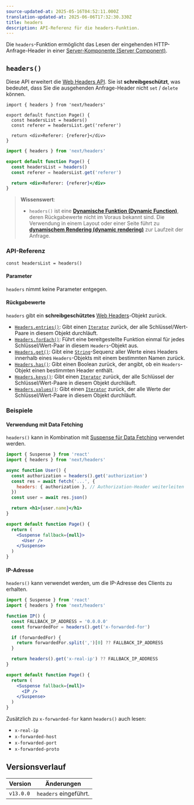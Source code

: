 ```yaml
---
source-updated-at: 2025-05-16T04:52:11.000Z
translation-updated-at: 2025-06-06T17:32:30.330Z
title: headers
description: API-Referenz für die headers-Funktion.
---
```


Die `headers`-Funktion ermöglicht das Lesen der eingehenden HTTP-Anfrage-Header in einer [Server-Komponente (Server Component)](/docs/app/building-your-application/rendering/server-components).

## `headers()`

Diese API erweitert die [Web Headers API](https://developer.mozilla.org/docs/Web/API/Headers). Sie ist **schreibgeschützt**, was bedeutet, dass Sie die ausgehenden Anfrage-Header nicht `set` / `delete` können.

```tsx filename="app/page.tsx" switcher
import { headers } from 'next/headers'

export default function Page() {
  const headersList = headers()
  const referer = headersList.get('referer')

  return <div>Referer: {referer}</div>
}
```

```jsx filename="app/page.js" switcher
import { headers } from 'next/headers'

export default function Page() {
  const headersList = headers()
  const referer = headersList.get('referer')

  return <div>Referer: {referer}</div>
}
```

> **Wissenswert**:
>
> - `headers()` ist eine **[Dynamische Funktion (Dynamic Function)](/docs/app/building-your-application/rendering/server-components#server-rendering-strategies#dynamic-functions)**, deren Rückgabewerte nicht im Voraus bekannt sind. Die Verwendung in einem Layout oder einer Seite führt zu **[dynamischem Rendering (dynamic rendering)](/docs/app/building-your-application/rendering/server-components#dynamic-rendering)** zur Laufzeit der Anfrage.

### API-Referenz

```tsx
const headersList = headers()
```

#### Parameter

`headers` nimmt keine Parameter entgegen.

#### Rückgabewerte

`headers` gibt ein **schreibgeschütztes** [Web Headers](https://developer.mozilla.org/docs/Web/API/Headers)-Objekt zurück.

- [`Headers.entries()`](https://developer.mozilla.org/docs/Web/API/Headers/entries): Gibt einen [`Iterator`](https://developer.mozilla.org/docs/Web/JavaScript/Reference/Iteration_protocols) zurück, der alle Schlüssel/Wert-Paare in diesem Objekt durchläuft.
- [`Headers.forEach()`](https://developer.mozilla.org/docs/Web/API/Headers/forEach): Führt eine bereitgestellte Funktion einmal für jedes Schlüssel/Wert-Paar in diesem `Headers`-Objekt aus.
- [`Headers.get()`](https://developer.mozilla.org/docs/Web/API/Headers/get): Gibt eine [`String`](https://developer.mozilla.org/docs/Web/JavaScript/Reference/Global_Objects/String)-Sequenz aller Werte eines Headers innerhalb eines `Headers`-Objekts mit einem bestimmten Namen zurück.
- [`Headers.has()`](https://developer.mozilla.org/docs/Web/API/Headers/has): Gibt einen Boolean zurück, der angibt, ob ein `Headers`-Objekt einen bestimmten Header enthält.
- [`Headers.keys()`](https://developer.mozilla.org/docs/Web/API/Headers/keys): Gibt einen [`Iterator`](https://developer.mozilla.org/docs/Web/JavaScript/Reference/Iteration_protocols) zurück, der alle Schlüssel der Schlüssel/Wert-Paare in diesem Objekt durchläuft.
- [`Headers.values()`](https://developer.mozilla.org/docs/Web/API/Headers/values): Gibt einen [`Iterator`](https://developer.mozilla.org/docs/Web/JavaScript/Reference/Iteration_protocols) zurück, der alle Werte der Schlüssel/Wert-Paare in diesem Objekt durchläuft.

### Beispiele

#### Verwendung mit Data Fetching

`headers()` kann in Kombination mit [Suspense für Data Fetching](/docs/app/building-your-application/data-fetching/fetching-caching-and-revalidating) verwendet werden.

```jsx filename="app/page.js"
import { Suspense } from 'react'
import { headers } from 'next/headers'

async function User() {
  const authorization = headers().get('authorization')
  const res = await fetch('...', {
    headers: { authorization }, // Authorization-Header weiterleiten
  })
  const user = await res.json()

  return <h1>{user.name}</h1>
}

export default function Page() {
  return (
    <Suspense fallback={null}>
      <User />
    </Suspense>
  )
}
```

#### IP-Adresse

`headers()` kann verwendet werden, um die IP-Adresse des Clients zu erhalten.

```jsx filename="app/page.js"
import { Suspense } from 'react'
import { headers } from 'next/headers'

function IP() {
  const FALLBACK_IP_ADDRESS = '0.0.0.0'
  const forwardedFor = headers().get('x-forwarded-for')

  if (forwardedFor) {
    return forwardedFor.split(',')[0] ?? FALLBACK_IP_ADDRESS
  }

  return headers().get('x-real-ip') ?? FALLBACK_IP_ADDRESS
}

export default function Page() {
  return (
    <Suspense fallback={null}>
      <IP />
    </Suspense>
  )
}
```

Zusätzlich zu `x-forwarded-for` kann `headers()` auch lesen:

- `x-real-ip`
- `x-forwarded-host`
- `x-forwarded-port`
- `x-forwarded-proto`

## Versionsverlauf

| Version   | Änderungen               |
| --------- | ------------------------ |
| `v13.0.0` | `headers` eingeführt.    |